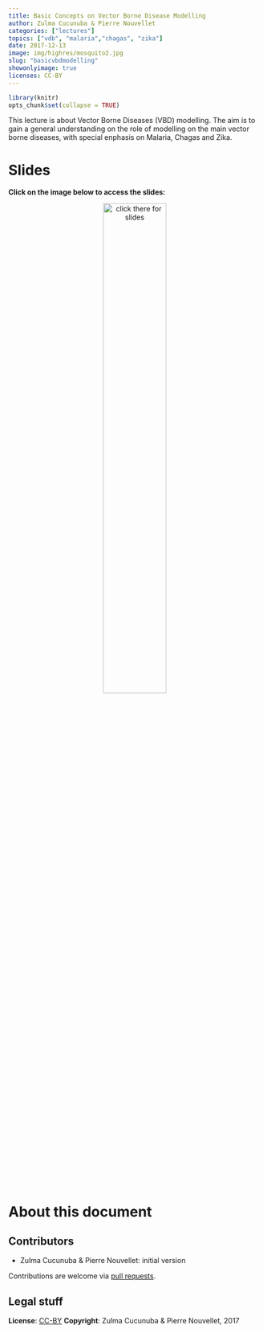 ```yaml
---
title: Basic Concepts on Vector Borne Disease Modelling
author: Zulma Cucunuba & Pierre Nouvellet
categories: ["lectures"]
topics: ["vdb", "malaria","chagas", "zika"]
date: 2017-12-13
image: img/highres/mosquito2.jpg
slug: "basicvbdmodelling"
showonlyimage: true
licenses: CC-BY
---
```



	
```r
library(knitr)
opts_chunk$set(collapse = TRUE)
```

This lecture is about Vector Borne Diseases (VBD) modelling. The aim is to gain a general understanding on the role of modelling on the main vector borne diseases, with special enphasis on Malaria, Chagas and Zika.


# Slides

**Click on the image below to access the slides:**


<center>
<a href="../../slides/basicvbd-modelling/basicvbd-modelling.html"><img class="gateway" src="../../img/highres/mosquito2.jpg" width="50%" alt="click there for slides" align="middle"></a>
</center>


# About this document


## Contributors

- Zulma Cucunuba & Pierre Nouvellet: initial version

Contributions are welcome via [pull requests](https://github.com/reconhub/learn/pulls).


## Legal stuff

**License**: [CC-BY](https://creativecommons.org/licenses/by/3.0/)
**Copyright**: Zulma Cucunuba & Pierre Nouvellet, 2017 
